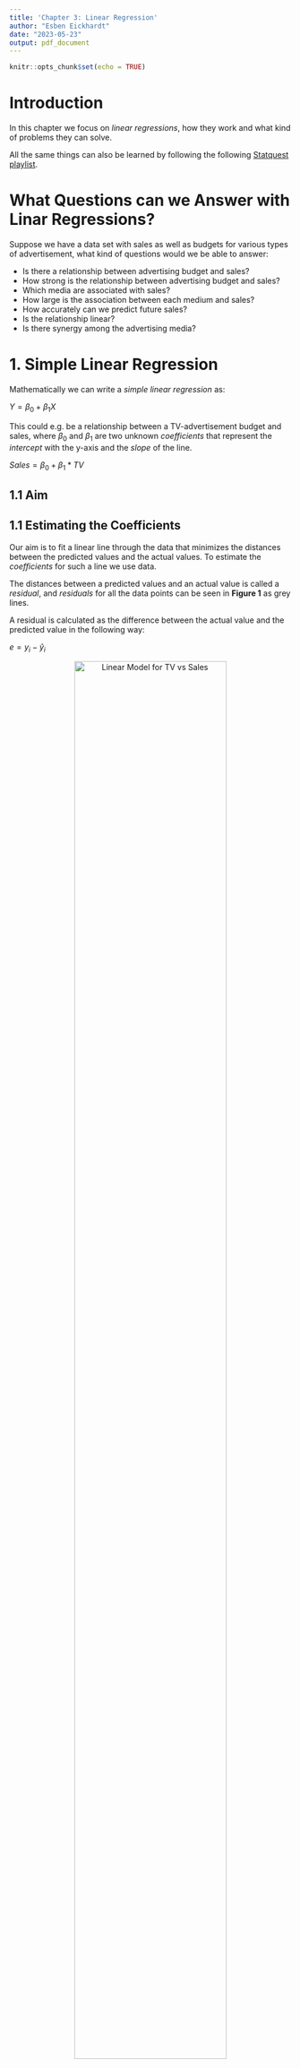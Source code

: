 ```yaml
---
title: 'Chapter 3: Linear Regression'
author: "Esben Eickhardt"
date: "2023-05-23"
output: pdf_document
---
```


```r
knitr::opts_chunk$set(echo = TRUE)
```

# Introduction

In this chapter we focus on *linear regressions*, how they work and what kind of problems they can solve.

All the same things can also be learned by following the following [Statquest playlist](https://www.youtube.com/watch?v=PaFPbb66DxQ&list=PLblh5JKOoLUIzaEkCLIUxQFjPIlapw8nU&index=1).

# What Questions can we Answer with Linar Regressions?

Suppose we have a data set with sales as well as budgets for various types of advertisement, what kind of questions would we be able to answer:

* Is there a relationship between advertising budget and sales?
* How strong is the relationship between advertising budget and sales?
* Which media are associated with sales?
* How large is the association between each medium and sales?
* How accurately can we predict future sales?
* Is the relationship linear?
* Is there synergy among the advertising media?

# 1. Simple Linear Regression

Mathematically we can write a *simple linear regression* as:

$Y = \beta_0 + \beta_1X$ 

This could e.g. be a relationship between a TV-advertisement budget and sales, where $\beta_0$ and $\beta_1$ are two unknown *coefficients* that represent the *intercept* with the y-axis and the *slope* of the line.

$Sales = \beta_0 + \beta_1*TV$ 

## 1.1 Aim



## 1.1 Estimating the Coefficients

Our aim is to fit a linear line through the data that minimizes the distances between the predicted values and the actual values. To estimate the *coefficients* for such a line we use data. 

The distances between a predicted values and an actual value is called a *residual*, and *residuals* for all the data points can be seen in **Figure 1** as grey lines.

A residual is calculated as the difference between the actual value and the predicted value in the following way:

$e = y_i-\hat{y}_i$

<center>
![Linear Model for TV vs Sales](Images/Linear Model for TV vs Sales.png){width=80%}
</center>

Despite the aim of minimizing the absolute distances between the predicted and the actual values in practice we instead minimizes the *Residual Sum of Squares (RSS)*, as it is more mathematical well-behaved than absolute values.  

The *residual sum of squares (RSS)* is calculated as:

$RSS = e_1^2 + e_2^2 + .... + e_n^2 <=>$  
$RSS = (y_1 + \beta_0 - \beta_1x_1)^2 + (y_2 + \beta_0 - \beta_1x_2)^2 .... + (y_n + \beta_0 - \beta_1x_n)^2$

The two *coefficients*, $\beta_0$ and $\beta_1$, can be minimized with the following equations:

$\beta_1=\frac{\sum_{i=1}^n(x_i-\overline{x})(y_i-\overline{y})}{\sum_{i=1}^n(x_i-\overline{x})}$  
$\beta_0=\overline{y}-\beta_1\overline{x}$

In **Figure 2** you can see the calculated RSS for different $\beta_0$ and $\beta_1$ values used on the advertisement dataset. The red dot marks the minimum RSS. The minimum can be found by differentiating the RSS model, and finding finding where it is equal to zero.

<center>
![Minimizing RSS](Images/Minimizing RSS.png){width=40%}
</center>

## 1.2 Assessing the Accuracy of the Coefficient Estimates

We have a true model:

$Y = 2 + 3X + \epsilon$

We create 100 random *Xs* and calculate *Ys* where we add some random noise, $\epsilon$. In **Figure 3** these noisy points are shown, the true *population regression line* is shown in red and the *least squares line* calculated on the noisy sample is shown in blue. 

To the right in **Figure 3** we have made noisy samples ten times and calculated their regression lines (light blue).

![Regression Lines for Similated Data](Images/Regression Lines for Similated Data.png){width=70%}

In general the *sample coefficients* are good estimates of the *population coefficients*, and on average ($\mu$) we expect them to be equal to the *population coefficients*. However, in a real world scenario we only have one sample, and we do not know if it is an over- or under-estimate of the *population coefficients*. 

In general our confidence in the *sample coefficients* are estimated by computing the *standard error*. The *standard error* can be calculated via a formula (see below) or via *bootstrapping*. I prefer bootstrapping as it is a more transparent solution, as you sample your sample, and identify the deviation in the sample mean (standard error).

$Var(\hat{\mu}) = SE(\hat{\mu})^2 = \frac{\sigma^2}{n}$

The [*standard error*](https://www.youtube.com/watch?v=A82brFpdr9g) roughly tells us the average amount that the estimated sample $\hat{\mu}$ differs from the actual value of $\mu$. It is calculated in the following way:

1. Collect a sample of data from the population you're interested in studying.
2. Calculate the mean of your sample
3. Calculate the difference between each observation in your sample and the sample mean $(x-\overline{x})$
4. Square each of the differences obtained in Step 3. 
5. Sum up all the squared deviations obtained in Step 4.
6. Divide the sum of squared deviations from Step 5 by the sample size (n), which gives us the variance (the average squared deviation).
7. Calculate the standard error (SE) by taking the square root of the variance (s^2) and dividing it by the square root of the sample size (n).

The more observations we have the smaller the standard error of $\hat{\mu}$.

The Standard errors can be used to compute *confidence intervals*. A *95 % confidence interval* e.g. is a range of values such that with 95 % probability the range will contain the true value. 

For linear regression the 95 % confidence interval for $\beta_1$ can be approximated using:

$\hat{\beta_1} \pm 2*SE(\hat{\beta_1})$

*t-statistics* is the number of standard deviations a value is away from zero.

$t = \frac{\hat{\beta_1-0}}{SE(\hat{\beta_1)}}$

## 1.3 Assessing the Accuracy of the Model

We want to quantify *the extent to which the model fits the data*. This is usually assessed using the two quantities:

* $R^2$ Statistics
* Residual standard error (RSE)

### 1.3.1 $R^2$

$R^2$ is a measure of the *proportion of variance explained*. It is calculated in three steps: 

1. Run a line through the mean, and calculate the *total sum of squares (TSS)*: $TSS=\sum{(y_i-\overline{y})^2}$. 
2. Calculate the *residual sum of squares (RSS)* for your model: $RSS=\sum{(y_i-\hat{y}_i)^2}$. 
3. Now we can calculate the proportion of the *variance that is explained by the model*: $R^2=\frac{TSS-RSS}{TSS}$.
  * Note that sometimes the formula includes all values divided by *n* as TSS/n is the *variance*, but during division *n* disappears, which is why we don't include it in the calculation here.  

If a model fits the data perfectly the $R^2$ is 1. It should be noted that as more parameters are added to a model the closer $R^2$ will get to 1.

If a model is only built from two values $R^2$ will always be equal to one. So $R^2$ is not perfect, and we need a *p-value* to assess our confidence in $R^2$, which is done using the *F-statistic*. *F* is calculated in the following way:

$F = \frac{Variation\ in\ Y\ explained\ by\ X_1}{Variation\ in\ Y\ not\ explained\ by\ X_1} <=>$
$F = \frac{TSS-RSS/(p_{fit}-p_{mean})}{RSS(n-p_{fit})}$

Here $p_{fit}$ is the number of parameters in the model (y-intercept + slope), $p_{mean}$ is the number of parameters in the mean line (y-intercepts) and *n* is the number of samples.

To estimate the *p-value* we calculate *F* for a bunch of random data sets (with similar variance and range), and get a *F-distribution*. Now we can calculate how many percent of the values in the *F-distribution* are equal or higher than the *F-value* we calculated for our model. This percentage is the *p-value*.

### 1.3.2 Residual Squared Error

The RSE is the average amount that the response will deviate from the true regression line. The formula uses a *magic number*, 2, to account for the error in small data sets.

$RSE = \sqrt{\frac{1}{n-2}RSS}$

We can calculate the percentage error by comparing the error if we had just predicted the mean value of *y* for all data points to the RSE. The *RSE/MeanError* tells us the percentage error.

# 2. Multiple Linear Regression

https://www.youtube.com/watch?v=zITIFTsivN8&list=PLblh5JKOoLUIzaEkCLIUxQFjPIlapw8nU&index=4

I practice we have more than one predictor, thus here we extend the *linear regression* to multiple variables. 

$Y = \beta_0 + \beta_1X_1 + \beta_2X_2 + ...+\beta_pX_p+\epsilon$

In such a model we interpret $\beta_j$ as the average effect on Y of a one unit increase of $X_j$ if all other predictors are fixed.

## 2.1 Estimating the Regression Coefficients

As with the simple linear regression we again want to minimize the RSS. See **Figure 4**.

<center>
![Multiple Linear Regression](Images/Multiple Linear Regression.png){width=40%}
</center>

The coefficients for a Multiple Linear Regression can be interpreted in the following way. For a given amount of $X_1$ and $X_2$ the spending an additional unit of $X_3$ is associated with $\beta_3$ units of $Y$.

If one had made three simple regressions and a single multiple regression model, the coefficients of the different $X_j$ wouldn't necessarily be the same. This is because in the *multiple regression setting* the coefficient for one predictor represents the average increase in sales if the other predictors are held constant. This means that the effects of correlated predictors will be evened out, e.g. in a *simple regression* ice-cream sales would be associated with shark attacks, while in *multiple regression* where we add a predictor stating how many people are in the water, the effect of ice-cream sales on shark attacks will likely dissapear.

## 2.2 Is at least one of the predictors $X_1, X_2,...,X_p$ useful in predicting the response?

We have to test if all the regression coefficients are zero.

$H_0 : \beta_1 = \beta_2 = ... = \beta_p = 0$

Versus the alternative 

$H_a : at\ least\ one\ \beta_j\ is\ non-zero$

This hypothesis test is performed by computing the *F-statistics*.

$F = \frac{(TSS-RSS)/p}{RSS/(n-p-1)}$

If there is no relationship, you would expect F to take on a value close to 1. If there is a relationship you would expect $E\{(TSS-RSS)/p\}>\sigma^2$. How large the F-statistic needs to be depends on the values of *n* and *p*. The significance (p-value) of the F-statistic is usually looked up for different *n* and *p* in a look-up table, which has values for the different F-distributions.

If we want to test the hypothesis that a subset of the coefficients are zero, we just fit another model that only uses that subset of variables. 

The t-statistic and p-values for each model reports the *partial effect* of adding that variable to the model. That is, models are created with and without the variables, and their F-statistics are calculated in the following way:

$F = \frac{(RSS_o-RSS)/q}{RSS/(n-p-1)}$

Here $RSS_0$ is the value for the model without the variable, and *q* is the number of variables (1).

## 2.3 Do all the predictors help explain Y?

When computing the F-statistic p-value we determine if *at least one variable* is associated with the outcome, but now it is time to find which ones.

One could simply look at their p-values, but if p is large, one is likely to make false discoveries. What one instead should do is *variable selection*. One could try out all possible models and then judge their quality using one of the following: *Mallow’s $C_p$* , *Akaike information criterion (AIC)*, *Bayesian information criterion (BIC)*, and *Adjusted $R^2$*.

It is, however, usually practically impossible to make all $2^p$ models, so instead usually does one of the following things:

* Forward Selection
  1. Start with a *null model*
  2. Fit one model with each predictor, and add the predictor with the lowest RSS
  3. Repeat 2. until some stopping rule
* Backward Selection
  1. Start with all variables
  2. Remove the variable with the largest p-value
  3. Fit a new model
  4. Repeat 2. and 3. until a stopping rule is fulfilled
* Mixed Selection
  1. Start with a *null model*
  2. Fit one model with each predictor, and add the predictor with the lowest RSS
  3. Remove a variable if its p-value has gone over the level of significance.
  4. Repeat 2. and 3. until some stopping rule

## 2.4 How well does the model fit the data?

As with a *simple linear model* we again use RSE and $R^2$. One should, however, be aware that as the number of predictors increases the $R^2$ always increases!

## 2.5 Given a set of predictor values, what response value should we predict, and how accurate is our prediction?

# 3. Chapter Exercises & Answers
As most exercises are redundant for my brush up on statistical methods, I will only be solving select exercises. Great answers by Liam Morgan to all of the exercises can be found at [RPubs](https://rpubs.com/lmorgan95/ISLR_CH3_Solutions).

## 3.1 Simple Linear Models

Here we will just build a simple linear model and examine its different statistics. First we create some data.

```r
# Libraries
library(tidyverse)

# Creating some data
mouse.data <- data.frame(
  weight = c(0.9, 1.8, 2.4, 3.5, 3.9, 4.4, 5.1, 5.6, 6.3),
  size = c(1.4, 2.6, 1.0, 3.7, 5.5, 3.2, 3.0, 4.9, 6.3)
)

# Plotting data
ggplot(mouse.data, aes(weight, size)) +
  geom_point() +
  theme_bw()
```
We create a simple linear model.

```r
# Fitting a linear model
mouse.regression <- lm(size ~ weight, data=mouse.data)

# Summarizing model
summary(mouse.regression)
```
Here we go over the summary of the model:

* Call: It is just the model call
* Residuals: The distribution of the residuals
  * You would like the distribution to be symmetric around zero
* Coefficients:
  * Intercept: The estimated intercept with the y-axis
    * Standard Error and t-values are used to calculate the p-value
    * p-value is an estimate of whether the value is zero or not
  * Weight: The estimated slope of the linear line
    * Standard Error and t-values are used to calculate the p-value
    * p-value is an estimate of whether the value is zero or not
* Residual Standard Error: Square root of the denominator for *F*
* Multiple R-squared: R-squared as described earlier
* Adjusted R-squared: R-squared scaled by the number of parameters
* F-statistic: Tells is if R-squared is significant or not

Finally we add the regression line to our plot

```r
# Plotting regression line
ggplot(mouse.data, aes(weight, size)) +
  geom_point() +
  geom_smooth(method = "lm",se = F) +
  theme_bw()
```





























